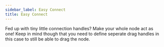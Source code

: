 ```yaml
---
sidebar_label: Easy Connect
title: Easy Connect
---
```



<ExampleLayout>
  Fed up with tiny little connection handles? Make your whole node act as one!
  Keep in mind though that you need to define seperate drag handles in this case
  to still be able to drag the node.
  <CodeViewer
    codePath="example-flows/EasyConnect"
    additionalFiles={[
      'CustomNode.js',
      'FloatingEdge.js',
      'CustomConnectionLine.js',
      'utils.js',
      'style.css',
    ]}
  />
</ExampleLayout>
